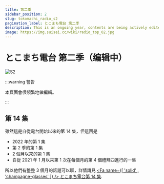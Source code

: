 ```yaml
---
title: 第二季
sidebar_position: 2
slug: tokomachi_radio_s2
pagination_label: とこまち電台 第二季
description: This is an ongoing year, contents are being actively edited. Tokomachi Wiki, a Wiki-like site to record Tokomachi activities and details. This site is fan-made, unofficial and non-profit.
image: https://img.suisei.cc/wiki/radio_top_02.jpg
---
```



# とこまち電台 第二季（编辑中）

![S2](/img/radio/top_s2.jpg)

:::warning 警告

本頁面會很頻繁地做編輯。

:::

## 第 14 集

<Date D="2022-01-26" />

> <YTLink Id="a4GYz0rcqyM" />

雖然這是自從電台開始以來的第 14 集，但這回是

- 2022 年的第 1 集
- 第 2 季的第 1 集
- 2 個月以來的第 1 集
- 自從 2021 年 1 月以來第 1 次在每個月的第 4 個禮拜四進行的一集

所以他們有整整 3 個月的話題可以聊，詳情請見 [<Fa name={[ 'solid' , 'champagne-glasses' ]} /> とこまち電台第 14 集](/radio/episode/s2e14).
